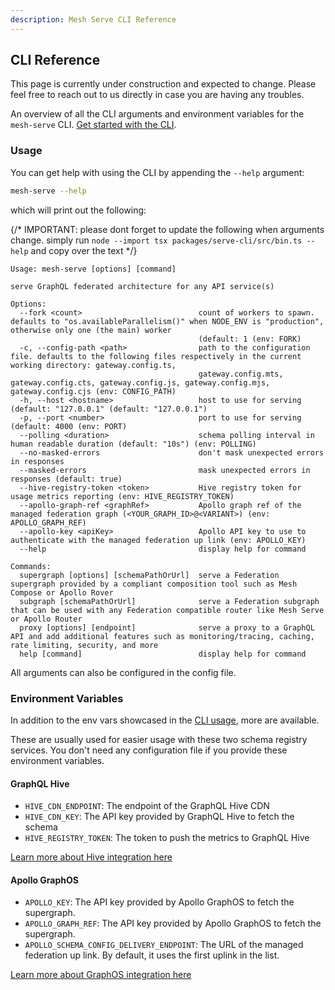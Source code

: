 ```yaml
---
description: Mesh Serve CLI Reference
---
```



## CLI Reference

<Callout>
  This page is currently under construction and expected to change. Please feel free to reach out to
  us directly in case you are having any troubles.
</Callout>

An overview of all the CLI arguments and environment variables for the `mesh-serve` CLI.
[Get started with the CLI](/v1/serve/introduction).

### Usage

You can get help with using the CLI by appending the `--help` argument:

```sh
mesh-serve --help
```

which will print out the following:

{/* IMPORTANT: please dont forget to update the following when arguments change. simply run `node --import tsx packages/serve-cli/src/bin.ts --help` and copy over the text */}

```
Usage: mesh-serve [options] [command]

serve GraphQL federated architecture for any API service(s)

Options:
  --fork <count>                          count of workers to spawn. defaults to "os.availableParallelism()" when NODE_ENV is "production", otherwise only one (the main) worker
                                          (default: 1 (env: FORK)
  -c, --config-path <path>                path to the configuration file. defaults to the following files respectively in the current working directory: gateway.config.ts,
                                          gateway.config.mts, gateway.config.cts, gateway.config.js, gateway.config.mjs, gateway.config.cjs (env: CONFIG_PATH)
  -h, --host <hostname>                   host to use for serving (default: "127.0.0.1" (default: "127.0.0.1")
  -p, --port <number>                     port to use for serving (default: 4000 (env: PORT)
  --polling <duration>                    schema polling interval in human readable duration (default: "10s") (env: POLLING)
  --no-masked-errors                      don't mask unexpected errors in responses
  --masked-errors                         mask unexpected errors in responses (default: true)
  --hive-registry-token <token>           Hive registry token for usage metrics reporting (env: HIVE_REGISTRY_TOKEN)
  --apollo-graph-ref <graphRef>           Apollo graph ref of the managed federation graph (<YOUR_GRAPH_ID>@<VARIANT>) (env: APOLLO_GRAPH_REF)
  --apollo-key <apiKey>                   Apollo API key to use to authenticate with the managed federation up link (env: APOLLO_KEY)
  --help                                  display help for command

Commands:
  supergraph [options] [schemaPathOrUrl]  serve a Federation supergraph provided by a compliant composition tool such as Mesh Compose or Apollo Rover
  subgraph [schemaPathOrUrl]              serve a Federation subgraph that can be used with any Federation compatible router like Mesh Serve or Apollo Router
  proxy [options] [endpoint]              serve a proxy to a GraphQL API and add additional features such as monitoring/tracing, caching, rate limiting, security, and more
  help [command]                          display help for command
```

<Callout>All arguments can also be configured in the config file.</Callout>

### Environment Variables

In addition to the env vars showcased in the [CLI usage](#usage), more are available.

These are usually used for easier usage with these two schema registry services. You don't need any
configuration file if you provide these environment variables.

#### GraphQL Hive

- `HIVE_CDN_ENDPOINT`: The endpoint of the GraphQL Hive CDN
- `HIVE_CDN_KEY`: The API key provided by GraphQL Hive to fetch the schema
- `HIVE_REGISTRY_TOKEN`: The token to push the metrics to GraphQL Hive

[Learn more about Hive integration here](/v1/serve/schema-registry/hive#publishing-subgraphs-to-hive-cdn)

#### Apollo GraphOS

- `APOLLO_KEY`: The API key provided by Apollo GraphOS to fetch the supergraph.
- `APOLLO_GRAPH_REF`: The API key provided by Apollo GraphOS to fetch the supergraph.
- `APOLLO_SCHEMA_CONFIG_DELIVERY_ENDPOINT`: The URL of the managed federation up link. By default,
  it uses the first uplink in the list.

[Learn more about GraphOS integration here](/v1/serve/schema-registry/graphos)
